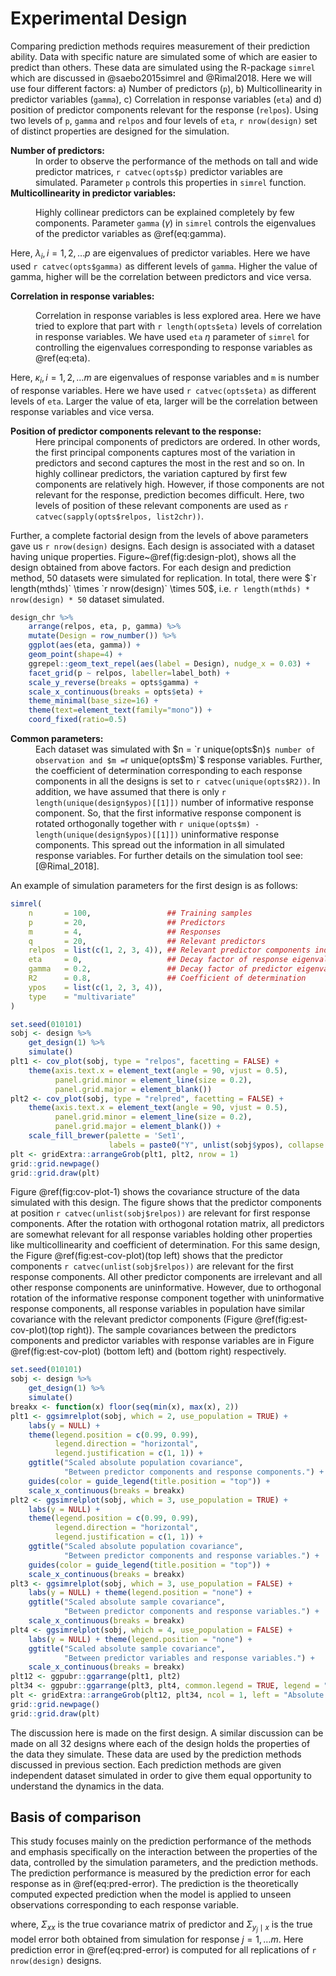 # Experimental Design #

Comparing prediction methods requires measurement of their prediction ability. Data with specific nature are simulated some of which are easier to predict than others. These data are simulated using the R-package `simrel` which are discussed in @saebo2015simrel and @Rimal2018. Here we will use four different factors: a) Number of predictors (`p`), b) Multicollinearity in predictor variables (`gamma`), c) Correlation in response variables (`eta`) and d) position of predictor components relevant for the response (`relpos`). Using two levels of `p`, `gamma` and `relpos` and four levels of `eta`, `r nrow(design)` set of distinct properties are designed for the simulation.

__Number of predictors:__
: In order to observe the performance of the methods on tall and wide predictor matrices, `r catvec(opts$p)` predictor variables are simulated. Parameter `p` controls this properties in `simrel` function.

__Multicollinearity in predictor variables:__
: Highly collinear predictors can be explained completely by few components. Parameter `gamma` ($\gamma$) in `simrel` controls the eigenvalues of the predictor variables as \@ref(eq:gamma).

    \begin{equation}
      \lambda_i = e^{-\gamma(i - 1), \gamma > 0} \text{ and } i = 1, 2, \ldots, p
      (\#eq:gamma)
      \end{equation}

  Here, $\lambda_i, i = 1, 2, \ldots p$ are eigenvalues of predictor variables. Here we have used `r catvec(opts$gamma)` as different levels of `gamma`. Higher the value of gamma, higher will be the correlation between predictors and vice versa.

__Correlation in response variables:__
: Correlation in response variables is less explored area. Here we have tried to explore that part with `r length(opts$eta)` levels of correlation in response variables. We have used `eta` $\eta$ parameter of `simrel` for controlling the eigenvalues corresponding to response variables as \@ref(eq:eta).

    \begin{equation}
      \kappa_i = e^{-\eta(i - 1), \eta > 0} \text{ and } j = 1, 2, \ldots, m
      (\#eq:eta)
    \end{equation}

  Here, $\kappa_i, i = 1, 2, \ldots m$ are eigenvalues of response variables and `m` is number of response variables. Here we have used `r catvec(opts$eta)` as different levels of `eta`. Larger the value of eta, larger will be the correlation between response variables and vice versa.

__Position of predictor components relevant to the response:__
: Here principal components of predictors are ordered. In other words, the first principal components captures most of the variation in predictors and second captures the most in the rest and so on. In highly collinear predictors, the variation captured by first few components are relatively high. However, if those components are not relevant for the response, prediction becomes difficult. Here, two levels of position of these relevant components are used as `r catvec(sapply(opts$relpos, list2chr))`.

<!--

__Coefficient of determination:__
: Coefficient of determination controls signal-to-noise ratio in simulated data and influence the prediction heavily. `R2` parameters in `simrel` package is used to specify coefficient of determination correlation for a response components. Here we have used single response component which contains information for the relevant predictor components. The single informative response components is *blended* in `m` response variables. Here we have used ... levels of coefficient of determination `R2` ($\rho^2$) corresponding to the single response component.

-->

Further, a complete factorial design from the levels of above parameters gave us `r nrow(design)` designs. Each design is associated with a dataset having unique properties. Figure~\@ref(fig:design-plot), shows all the design obtained from above factors. For each design and prediction method, 50 datasets were simulated for replication. In total, there were $`r length(mthds)` \times `r nrow(design)` \times 50$, i.e. `r length(mthds) * nrow(design) * 50` dataset simulated.

```r
design_chr %>%
    arrange(relpos, eta, p, gamma) %>%
    mutate(Design = row_number()) %>%
    ggplot(aes(eta, gamma)) +
    geom_point(shape=4) +
    ggrepel::geom_text_repel(aes(label = Design), nudge_x = 0.03) +
    facet_grid(p ~ relpos, labeller=label_both) +
    scale_y_reverse(breaks = opts$gamma) +
    scale_x_continuous(breaks = opts$eta) +
    theme_minimal(base_size=16) +
    theme(text=element_text(family="mono")) +
    coord_fixed(ratio=0.5)
```

__Common parameters:__
: Each dataset was simulated with $n = `r unique(opts$n)`$ number of observation and $m = `r unique(opts$m)`$ response variables. Further, the coefficient of determination corresponding to each response components in all the designs is set to `r catvec(unique(opts$R2))`. In addition, we have assumed that there is only `r length(unique(design$ypos)[[1]])` number of informative response component. So, that the first informative response component is rotated orthogonally together with `r unique(opts$m) - length(unique(design$ypos)[[1]])` uninformative response components. This spread out the information in all simulated response variables. For further details on the simulation tool see: [@Rimal_2018]. 

An example of simulation parameters for the first design is as follows:

```r
simrel(
    n       = 100,                 ## Training samples
    p       = 20,                  ## Predictors
    m       = 4,                   ## Responses
    q       = 20,                  ## Relevant predictors
    relpos  = list(c(1, 2, 3, 4)), ## Relevant predictor components index
    eta     = 0,                   ## Decay factor of response eigenvalues
    gamma   = 0.2,                 ## Decay factor of predictor eigenvalues
    R2      = 0.8,                 ## Coefficient of determination
    ypos    = list(c(1, 2, 3, 4)),
    type    = "multivariate"
)
```


```r
set.seed(010101)
sobj <- design %>%
    get_design(1) %>%
    simulate()
plt1 <- cov_plot(sobj, type = "relpos", facetting = FALSE) +
    theme(axis.text.x = element_text(angle = 90, vjust = 0.5),
          panel.grid.minor = element_line(size = 0.2),
          panel.grid.major = element_blank())
plt2 <- cov_plot(sobj, type = "relpred", facetting = FALSE) +
    theme(axis.text.x = element_text(angle = 90, vjust = 0.5),
          panel.grid.minor = element_line(size = 0.2),
          panel.grid.major = element_blank()) +
    scale_fill_brewer(palette = 'Set1',
                      labels = paste0("Y", unlist(sobj$ypos), collapse = ", "))
plt <- gridExtra::arrangeGrob(plt1, plt2, nrow = 1)
grid::grid.newpage()
grid::grid.draw(plt)
```

Figure \@ref(fig:cov-plot-1) shows the covariance structure of the data simulated with this design. The figure shows that the predictor components at position `r catvec(unlist(sobj$relpos))` are relevant for first response components. After the rotation with orthogonal rotation matrix, all predictors are somewhat relevant for all response variables holding other properties like multicollinearity and coefficient of determination. For this same design, the Figure \@ref(fig:est-cov-plot)(top left) shows that the predictor components `r catvec(unlist(sobj$relpos))` are relevant for the first response components. All other predictor components are irrelevant and all other response components are uninformative. However, due to orthogonal rotation of the informative response component together with uninformative response components, all response variables in population have similar covariance with the relevant predictor components (Figure \@ref(fig:est-cov-plot)(top right)). The sample covariances between the predictors components and predictor variables with response variables are in Figure \@ref(fig:est-cov-plot) (bottom left) and (bottom right) respectively.

<!-- Figure \@ref(fig:est-cov-plot) shows the covariance structure of this design. The left plot shows that only first four predictor components at position `r catvec(unlist(sobj$relpos))` have high covariance with first response components. Remaining predictor components are not relevant for any of the response components and since response space is explained by single components, response components except 1 has zero covariance with the predictors components. This is the population covariance structure of the simulated. The right plot, where as, shows that the all the predictor components have non-zero covariance with all the response components where first few components have large covariance than the later components. The `eta` parameters controls the eigenvalues corresponding to response variables, it should be relatively easier to predict fourth response than first since it has less variation present in the data and will be easier to explain by the predictors. This is explored in [analysis] section of this paper. -->

```r
set.seed(010101)
sobj <- design %>%
    get_design(1) %>%
    simulate()
breakx <- function(x) floor(seq(min(x), max(x), 2))
plt1 <- ggsimrelplot(sobj, which = 2, use_population = TRUE) +
    labs(y = NULL) +
    theme(legend.position = c(0.99, 0.99),
          legend.direction = "horizontal",
          legend.justification = c(1, 1)) +
    ggtitle("Scaled absolute population covariance",
            "Between predictor components and response components.") +
    guides(color = guide_legend(title.position = "top")) +
    scale_x_continuous(breaks = breakx)
plt2 <- ggsimrelplot(sobj, which = 3, use_population = TRUE) +
    labs(y = NULL) +
    theme(legend.position = c(0.99, 0.99),
          legend.direction = "horizontal",
          legend.justification = c(1, 1)) +
    ggtitle("Scaled absolute population covariance",
            "Between predictor components and response variables.") +
    guides(color = guide_legend(title.position = "top")) +
    scale_x_continuous(breaks = breakx)
plt3 <- ggsimrelplot(sobj, which = 3, use_population = FALSE) +
    labs(y = NULL) + theme(legend.position = "none") +
    ggtitle("Scaled absolute sample covariance",
            "Between predictor components and response variables.") +
    scale_x_continuous(breaks = breakx)
plt4 <- ggsimrelplot(sobj, which = 4, use_population = FALSE) +
    labs(y = NULL) + theme(legend.position = "none") +
    ggtitle("Scaled absolute sample covariance",
            "Between predictor variables and response variables.") +
    scale_x_continuous(breaks = breakx)
plt12 <- ggpubr::ggarrange(plt1, plt2)
plt34 <- ggpubr::ggarrange(plt3, plt4, common.legend = TRUE, legend = "bottom")
plt <- gridExtra::arrangeGrob(plt12, plt34, ncol = 1, left = "Absolute Covariance")
grid::grid.newpage()
grid::grid.draw(plt)
```

The discussion here is made on the first design. A similar discussion can be made on all 32 designs where each of the design holds the properties of the data they simulate. These data are used by the prediction methods discussed in previous section. Each prediction methods are given independent dataset simulated in order to give them equal opportunity to understand the dynamics in the data.

## Basis of comparison

This study focuses mainly on the prediction performance of the methods and emphasis specifically on the interaction between the properties of the data, controlled by the simulation parameters, and the prediction methods. The prediction performance is measured by the prediction error for each response as in \@ref(eq:pred-error). The prediction is the theoretically computed expected prediction when the model is applied to unseen observations corresponding to each response variable.

\begin{equation}
\text{prediction error}_j = \frac{1}{\sigma_{y_j|x}}\left[\left(\boldsymbol{\beta}_j - \boldsymbol{\hat{\beta}_j}\right)^t\Sigma_{xx}\left(\boldsymbol{\beta}_j - \boldsymbol{\hat{\beta}_j}\right)\right] + 1
(\#eq:pred-error)
\end{equation}
where, $\Sigma_{xx}$ is the true covariance matrix of predictor and $\Sigma_{y_j\mid x}$ is the true model error both obtained from simulation for response $j = 1, \ldots m$. Here prediction error in \@ref(eq:pred-error) is computed for all replications of `r nrow(design)` designs.
